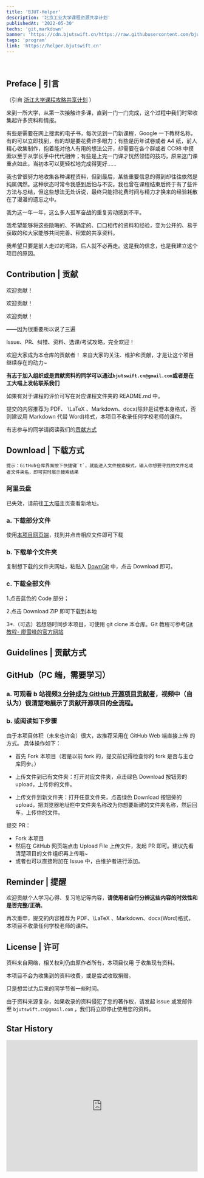 ```yaml
---
title: 'BJUT-Helper'
description: '北京工业大学课程资源共享计划'
publishedAt: '2022-05-30'
techs: 'git,markdown'
banner: 'https://cdn.bjutswift.cn/https://raw.githubusercontent.com/bjut-swift/swift-image-hosting/main/swift-nest/projects/swift-logo.png'
tags: 'program'
link: 'https://helper.bjutswift.cn'
---
```


<br />
<div className='flex justify-center'>
  <GithubCard repo='bjut-swift/BJUT-Helper' />
</div>

## Preface | 引言

（引自 [浙江大学课程攻略共享计划](https://github.com/QSCTech/zju-icicles) ）

来到一所大学，从第一次接触许多课，直到一门一门完成，这个过程中我们时常收集起许多资料和情报。

有些是需要在网上搜索的电子书，每次见到一门新课程，Google 一下教材名称，有的可以立即找到，有的却是要花费许多眼力；有些是历年试卷或者 A4 纸，前人精心收集制作，抱着能对他人有用的想法公开，却需要在各个群或者 CC98 中摸索以至于从学长手中代代相传；有些是上完一门课才恍然领悟的技巧，原来这门课重点如此，当初本可以更轻松地完成得更好……

我也曾很努力地收集各种课程资料，但到最后，某些重要信息的得到却往往依然是纯属偶然。这种状态时常令我感到后怕与不安。我也曾在课程结束后终于有了些许方法与总结，但这些想法无处诉说，最终只能把花费时间与精力才换来的经验耗散在了漫漫的遗忘之中。

我为这一年一年，这么多人孤军奋战的重复劳动感到不平。

我希望能够将这些隐晦的、不确定的、口口相传的资料和经验，变为公开的、易于获取的和大家能够共同完善、积累的共享资料。

我希望只要是前人走过的弯路，后人就不必再走。这是我的信念，也是我建立这个项目的原因。

## Contribution | 贡献

欢迎贡献！

欢迎贡献！

欢迎贡献！

——因为很重要所以说了三遍

Issue、PR、纠错、资料、选课/考试攻略，完全欢迎！

欢迎大家成为本仓库的贡献者！
来自大家的关注、维护和贡献，才是让这个项目继续存在的动力~

**有志于加入组织或是贡献资料的同学可以通过`bjutswift.cn@gmail.com`或者是在工大喵上发帖联系我们**

如果有对于课程的评价可写在对应课程文件夹的 README.md 中。

提交的内容推荐为 PDF、 <LaTeX>\LaTeX</LaTeX> 、Markdown、docx(除非是试卷本身格式，否则建议用 Markdown 代替 Word)格式，本项目不收录任何学校老师的课件。

有志参与的同学请阅读我们的[贡献方式](#contribute)

## Download | 下载方式

    提示：GitHub仓库界面按下快捷键`t`，就能进入文件搜索模式，输入你想要寻找的文件名或者文件夹名，即可实时展示搜索结果

### 阿里云盘

已失效，请前往[工大喵](https://xiaoyuancat.com/)主页查看新地址。

### a. 下载部分文件

使用[本项目网页端](https://open-bjut.github.io/BJUT-AI/)，找到并点击相应文件即可下载

### b. 下载单个文件夹

复制想下载的文件夹网址，粘贴入 [DownGit](https://minhaskamal.github.io/DownGit/#/home) 中，点击 Download 即可。

### c. 下载全部文件

<NextImage
  src='https://cdn.bjutswift.cn/https://raw.githubusercontent.com/bjut-swift/swift-image-hosting/main/swift-nest/post/bjuthelp.jpg'
  alt='右侧示例图片'
  width={500}
  height={500}
  className='my-4 w-full rounded-lg shadow-lg'
/>

1.点击蓝色的 Code 部分；

2.点击 Download ZIP 即可下载到本地

3\*.（可选）若想随时同步本项目，可使用 git clone 本仓库。Git 教程可参考[Git 教程- 廖雪峰的官方网站](https://www.liaoxuefeng.com/wiki/896043488029600)

<a id='contribute'></a>

## Guidelines | 贡献方式

## GitHub（PC 端，需要学习）

### a. 可观看 b 站视频[3 分钟成为 GitHub 开源项目贡献者](https://www.bilibili.com/video/BV1Fs4y1C7kS/?vd_source=0d0027b2a15be6333ab384009d32163d)，视频中（自认为）很清楚地展示了贡献开源项目的全流程。

### b. 或阅读如下步骤

由于本项目体积（未来也许会）很大，故推荐采用在 GitHub Web 端直接上传 的方式。
具体操作如下：

- 首先 Fork 本项目（若是以前 fork 的，提交前记得检查你的 fork 是否与主仓库同步。）

- 上传文件到已有文件夹：打开对应文件夹，点击绿色 Download 按钮旁的 upload，上传你的文件。

- 上传文件到新文件夹：打开任意文件夹，点击绿色 Download 按钮旁的 upload，把浏览器地址栏中文件夹名称改为你想要新建的文件夹名称，然后回车，上传你的文件。

提交 PR：

- Fork 本项目
- 然后在 GitHub 网页端点击 Upload File 上传文件，发起 PR 即可。建议先看清楚项目的文件组织再上传哦~
- 或者也可以直接附加在 Issue 中，由维护者进行添加。

## Reminder | 提醒

欢迎贡献个人学习心得、复习笔记等内容，**请使用者自行分辨这些内容的时效性和是否完整/正确**。

再次重申，提交的内容推荐为 PDF、<LaTeX>\LaTeX</LaTeX> 、Markdown、docx(Word)格式，本项目不收录任何学校老师的课件。

## License | 许可

资料来自网络，相关权利仍由原作者所有，本项目仅用 于收集现有资料。

本项目不会为收集到的资料收费，或是尝试收取捐赠。

只是想尝试为后来的同学节省一些时间。

由于资料来源复杂，如果收录的资料侵犯了您的著作权，请发起 issue 或发邮件至 `bjutswift.cn@gmail.com` ，我们将立即停止使用您的资料。

## Star History

<div className='relative my-4 w-full overflow-hidden rounded-lg bg-white/80 p-4 shadow-lg backdrop-blur-sm dark:bg-gray-800/80'>
  <div className='bg-noise absolute inset-0 opacity-20' />
  <div className='relative'>
    <a
      href='https://star-history.com/#bjut-swift/BJUT-Helper&Date'
      target='_blank'
      rel='noopener noreferrer'
    >
      <svg
        width='100%'
        height='100%'
        viewBox='0 0 800 550'
        xmlns='http://www.w3.org/2000/svg'
      >
        <foreignObject width='100%' height='100%'>
          <iframe
            src='https://api.star-history.com/svg?repos=bjut-swift/BJUT-Helper&type=Date'
            width='100%'
            height='100%'
            frameBorder='0'
            scrolling='no'
            style={{
              background: 'transparent',
            }}
          />
        </foreignObject>
      </svg>
    </a>
  </div>
</div>

## Related Works | 相关项目

- [上海交通大学生存手册](https://survivesjtu.gitbook.io/survivesjtumanual/)
- [浙江大学课程攻略共享计划](https://github.com/QSCTech/zju-icicles)
- [北大计算机课程大作业](https://github.com/tongtzeho/PKUCourse)
- [清华大学计算机系课程攻略](https://github.com/PKUanonym/REKCARC-TSC-UHT)
- [东南大学课程共享计划](https://github.com/zjdx1998/seucourseshare)
- [中国科学技术大学计算机学院课程资源](https://github.com/USTC-Resource/USTC-Course)
- [上海交通大学课程资料分享](https://github.com/CoolPhilChen/SJTU-Courses/)
- [中山大学课程资料分享](https://github.com/sysuexam/SYSU-Exam)
- [南京大学课程复习资料](https://github.com/idealclover/NJU-Review-Materials)
- [郑州大学课程复习资料](https://github.com/CooperNiu/ZZU-Courses-Resource)
- [广东工业大学计算机学院课程攻略](https://github.com/brenner8023/gdut-course)
